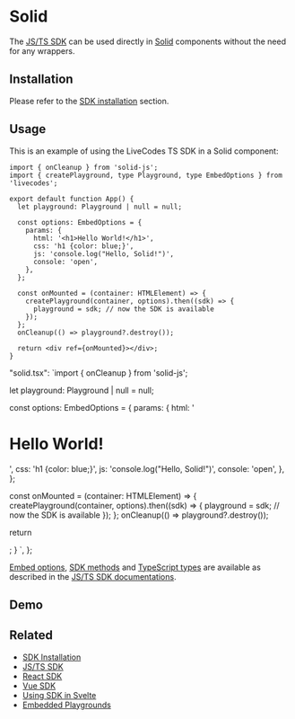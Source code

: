 # Solid


The [JS/TS SDK](js-ts.mdx) can be used directly in [Solid](https://www.solidjs.com/) components without the need for any wrappers.

## Installation

Please refer to the [SDK installation](./index.mdx#installation) section.

## Usage

This is an example of using the LiveCodes TS SDK in a Solid component:

```tsx title="App.tsx"
import { onCleanup } from 'solid-js';
import { createPlayground, type Playground, type EmbedOptions } from 'livecodes';

export default function App() {
  let playground: Playground | null = null;

  const options: EmbedOptions = {
    params: {
      html: '<h1>Hello World!</h1>',
      css: 'h1 {color: blue;}',
      js: 'console.log("Hello, Solid!")',
      console: 'open',
    },
  };

  const onMounted = (container: HTMLElement) => {
    createPlayground(container, options).then((sdk) => {
      playground = sdk; // now the SDK is available
    });
  };
  onCleanup(() => playground?.destroy());

  return <div ref={onMounted}></div>;
}
```

  "solid.tsx": `import { onCleanup } from 'solid-js';

  let playground: Playground | null = null;

  const options: EmbedOptions = {
    params: {
      html: '<h1>Hello World!</h1>',
      css: 'h1 {color: blue;}',
      js: 'console.log("Hello, Solid!")',
      console: 'open',
    },
  };

  const onMounted = (container: HTMLElement) => {
    createPlayground(container, options).then((sdk) => {
      playground = sdk; // now the SDK is available
    });
  };
  onCleanup(() => playground?.destroy());

  return <div ref={onMounted}></div>;
}
`,
};

<RunInLiveCodes params={solidSDKDemo}></RunInLiveCodes>

[Embed options](./js-ts.mdx#embed-options), [SDK methods](./js-ts.mdx#sdk-methods) and [TypeScript types](./js-ts.mdx#typescript-types) are available as described in the [JS/TS SDK documentations](./js-ts.mdx).

## Demo

<LiveCodes params={solidSDKDemo} height="80vh" />

## Related

- [SDK Installation](./index.mdx#installation)
- [JS/TS SDK](./js-ts.mdx)
- [React SDK](./react.mdx)
- [Vue SDK](./vue.mdx)
- [Using SDK in Svelte](./svelte.mdx)
- [Embedded Playgrounds](../features/embeds.mdx)
